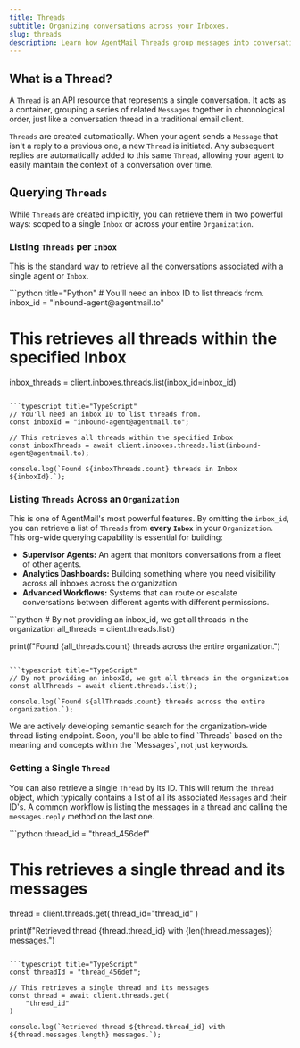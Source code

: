 ```yaml
---
title: Threads
subtitle: Organizing conversations across your Inboxes.
slug: threads
description: Learn how AgentMail Threads group messages into conversations and how to query them across your entire organization.
---
```


## What is a Thread?

A `Thread` is an API resource that represents a single conversation. It acts as a container, grouping a series of related `Messages` together in chronological order, just like a conversation thread in a traditional email client.

`Threads` are created automatically. When your agent sends a `Message` that isn't a reply to a previous one, a new `Thread` is initiated. Any subsequent replies are automatically added to this same `Thread`, allowing your agent to easily maintain the context of a conversation over time.

## Querying `Threads`

While `Threads` are created implicitly, you can retrieve them in two powerful ways: scoped to a single `Inbox` or across your entire `Organization`.

### Listing `Threads` per `Inbox`

This is the standard way to retrieve all the conversations associated with a single agent or `Inbox`.

<CodeBlocks>
```python title="Python"
# You'll need an inbox ID to list threads from.
inbox_id = "inbound-agent@agentmail.to"

# This retrieves all threads within the specified Inbox

inbox_threads = client.inboxes.threads.list(inbox_id=inbox_id)

````

```typescript title="TypeScript"
// You'll need an inbox ID to list threads from.
const inboxId = "inbound-agent@agentmail.to";

// This retrieves all threads within the specified Inbox
const inboxThreads = await client.inboxes.threads.list(inbound-agent@agentmail.to);

console.log(`Found ${inboxThreads.count} threads in Inbox ${inboxId}.`);
````

</CodeBlocks>

### Listing `Threads` Across an `Organization`

This is one of AgentMail's most powerful features. By omitting the `inbox_id`, you can retrieve a list of `Threads` from **every `Inbox`** in your `Organization`. This org-wide querying capability is essential for building:

- **Supervisor Agents:** An agent that monitors conversations from a fleet of other agents.
- **Analytics Dashboards:** Building something where you need visibility across all inboxes across the organization
- **Advanced Workflows:** Systems that can route or escalate conversations between different agents with different permissions.

<CodeBlocks>
```python
# By not providing an inbox_id, we get all threads in the organization
all_threads = client.threads.list()

print(f"Found {all_threads.count} threads across the entire organization.")

````

```typescript title="TypeScript"
// By not providing an inboxId, we get all threads in the organization
const allThreads = await client.threads.list();

console.log(`Found ${allThreads.count} threads across the entire organization.`);
````

</CodeBlocks>

<Callout title="Coming Soon: Org-Wide Semantic Search" intent="info">
  We are actively developing semantic search for the organization-wide thread
  listing endpoint. Soon, you'll be able to find `Threads` based on the meaning
  and concepts within the `Messages`, not just keywords.
</Callout>

### Getting a Single `Thread`

You can also retrieve a single `Thread` by its ID. This will return the `Thread` object, which typically contains a list of all its associated `Messages` and their ID's. A common workflow is listing the messages in a thread and calling the `messages.reply` method on the last one.

<CodeBlocks>
```python
thread_id = "thread_456def"

# This retrieves a single thread and its messages

thread = client.threads.get(
thread_id="thread_id"
)

print(f"Retrieved thread {thread.thread_id} with {len(thread.messages)} messages.")

````

```typescript title="TypeScript"
const threadId = "thread_456def";

// This retrieves a single thread and its messages
const thread = await client.threads.get(
	"thread_id"
)

console.log(`Retrieved thread ${thread.thread_id} with ${thread.messages.length} messages.`);
````

</CodeBlocks>
